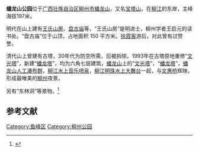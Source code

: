 {{coord|24|18|55|N|109|25|18|E|display=title|scale:10000}}
{{文物保护单位
| 级别 = 市县级
| 省名 = 广西壮族自治区
| 市/县名 = 柳州市
| 名称 = 蟠龙山古建筑遗址
| 编号 = 
| 图片 = 
| 分类 = 古建筑及历史纪念建筑物
| 时代 = [[清|清]]
| 所在 = 市[[蟠龙公园|蟠龙公园]]内
| 登录 = 1996年
}}
'''蟠龙山公园'''位于[[广西壮族自治区|广西壮族自治区]][[柳州市|柳州市]][[蟠龙山|蟠龙山]]，又名[[宝塔山|宝塔山]]，在[[柳江|柳江]]的东岸，主峰海拔197米。

明代在山上建有[[王氏山房|王氏山房]]、[[盘古庙|盘古庙]]等，“王氏山房”是明进士，柳州学者王启元的读书处。“盘古庙”位于山顶，占地面积 150 平方米。[[徐霞客|徐霞客]]游后，对此曾有过赞誉。

清代山上曾建有古塔，30年代为防空所需，后被拆除。1993年在古塔原地重修“[[文光塔|文光塔]]”，新建“[[蟠龙塔|蟠龙塔]]”，均为六角七层建筑，[[蟠龙山|蟠龙山]]上的“[[文光塔|文光塔]]”，“[[蟠龙塔|蟠龙塔]]”，[[蟠龙山人工瀑布群|蟠龙山人工瀑布群]]，[[柳江水上音乐喷泉|柳江水上音乐喷泉]]，[[柳江明珠水上大舞台|柳江明珠水上大舞台]]一起，与[[文惠桥|文惠桥]]辉映，形成最唯美的[[柳州|柳州]]夜景。

另有“东林洞”等景物。<ref>{{Cite web |author=|title=蟠龙公园简介|publisher=同程旅游网络科技有限公司|url=http://www.17u.cn/scenery/SceneryInfo-5235.html|accessdate =2011年5月31日}}</ref>

== 参考文献 ==
{{reflist}}

[[Category:鱼峰区|Category:鱼峰区]]
[[Category:柳州公园|Category:柳州公园]]